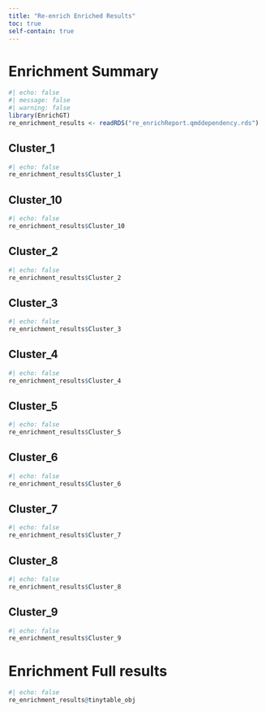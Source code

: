 ```yaml
---
title: "Re-enrich Enriched Results"
toc: true
self-contain: true
---
```


# Enrichment Summary

```r
#| echo: false
#| message: false
#| warning: false
library(EnrichGT)
re_enrichment_results <- readRDS("re_enrichReport.qmddependency.rds")
```

## Cluster_1

```r
#| echo: false
re_enrichment_results$Cluster_1
```


## Cluster_10

```r
#| echo: false
re_enrichment_results$Cluster_10
```


## Cluster_2

```r
#| echo: false
re_enrichment_results$Cluster_2
```


## Cluster_3

```r
#| echo: false
re_enrichment_results$Cluster_3
```


## Cluster_4

```r
#| echo: false
re_enrichment_results$Cluster_4
```


## Cluster_5

```r
#| echo: false
re_enrichment_results$Cluster_5
```


## Cluster_6

```r
#| echo: false
re_enrichment_results$Cluster_6
```


## Cluster_7

```r
#| echo: false
re_enrichment_results$Cluster_7
```


## Cluster_8

```r
#| echo: false
re_enrichment_results$Cluster_8
```


## Cluster_9

```r
#| echo: false
re_enrichment_results$Cluster_9
```


# Enrichment Full results

```r
#| echo: false
re_enrichment_results@tinytable_obj
```
